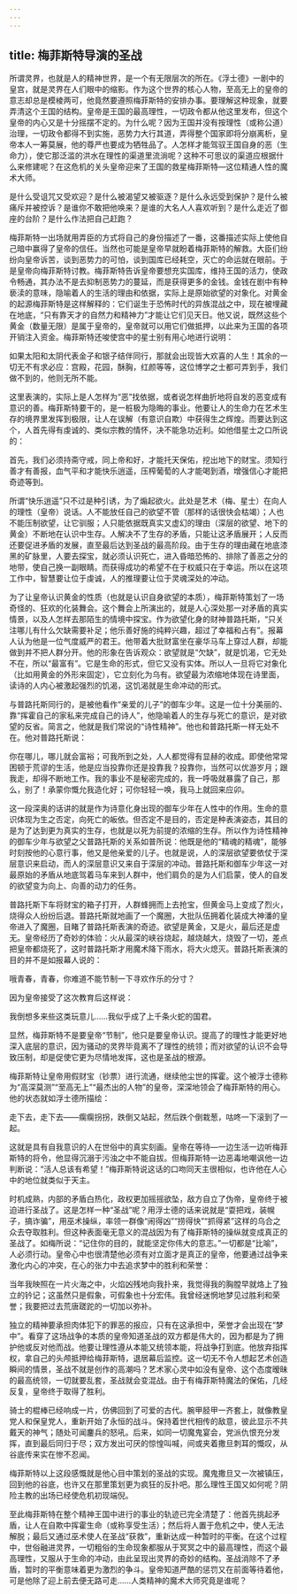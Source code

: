 ```yaml
---
---
---
```

title: 梅菲斯特导演的圣战
---




所谓灵界，也就是人的精神世界，是一个有无限层次的所在。《浮士德》一剧中的皇宫，就是灵界在人们眼中的缩影。作为这个世界的核心人物，至高无上的皇帝的意志却总是模棱两可，他竟然要遵照梅菲斯特的安排办事。要理解这种现象，就要弄清这个王国的结构。皇帝是王国的最高理性，一切政令都从他这里发布，但这个皇帝的内心又是十分摇摆不定的。为什么呢？因为王国并没有按理性（或称公道）治理，一切政令都得不到实施，恶势力大行其道，弄得整个国家即将分崩离析，皇帝本人一筹莫展，他的尊严也要成为牺牲品了。人怎样才能驾驭王国自身的恶（生命力），使它那泛滥的洪水在理性的渠道里流淌呢？这种不可思议的渠道应根据什么来修建呢？在这危机的关头皇帝迎来了王国的救星梅菲斯特—这位精通人性的魔术大师。

是什么受诅咒又受欢迎？是什么被渴望又被驱逐？是什么永远受到保护？是什么被痛斥并被控诉？是谁你不敢把他唤来？是谁的大名人人喜欢听到？是什么走近了御座的台阶？是什么作法把自己赶跑？

梅菲斯特一出场就用弄臣的方式将自己的身份描述了一番，这番描述实际上使他自己暗中赢得了皇帝的信任。当然也可能是皇帝早就盼着梅菲斯特的解救。大臣们纷纷向皇帝诉苦，谈到恶势力的可怕，谈到国库已经耗空，灭亡的命运就在眼前。于是皇帝向梅菲斯特讨教。梅菲斯特告诉皇帝要想充实国库，维持王国的活力，使政令畅通，其办法不是去抑制恶势力的蔓延，而是获得更多的金钱。金钱在剧中有种亵渎的意味，隐喻着人的生活的理由和依据，实际上是原始欲望的对象化。对黄金的起源梅菲斯特是这样解释的：它们诞生于恐怖时代的异族混战之中，现在被埋藏在地底，“只有靠天才的自然力和精神力”才能让它们见天日。他又说，既然这些个黄金（数量无限）是属于皇帝的，皇帝就可以用它们做抵押，以此来为王国的各项开销注入资金。梅菲斯特还唆使宫中的星士别有用心地进行说明：

如果太阳和太阴代表金子和银子结伴同行，那就会出现皆大欢喜的人生！其余的一切无不有求必应：宫殿，花园，酥胸，红颜等等，这位博学之士都可弄到手，我们做不到的，他则无所不能。

这里表演的，实际上是人怎样为“恶”找依据，或者说怎样曲折地将自发的恶变成有意识的善。梅菲斯特要干的，是一桩极为隐晦的事业。他要让人的生命力在艺术生存的境界里发挥到极限，让人在误解（有意识自欺）中获得生之辉煌。而要达到这个，人首先得有虔诚的、类似宗教的情怀，决不能急功近利。如他借星士之口所说的：

首先，我们必须持斋守戒，同上帝和好，才能托天保佑，挖出地下的财宝。须知行善才有善报，血气平和才能快乐逍遥，压榨葡萄的人才能喝到酒，增强信心才能把奇迹等到。

所谓“快乐逍遥”只不过是种引诱，为了煽起欲火。此处是艺术（梅、星士）在向人的理性（皇帝）说话。人不能放任自己的欲望不管（那样的话很快会枯竭）；人也不能压制欲望，让它驯服；人只能依据既真实又虚幻的理由（深层的欲望、地下的黄金）不断地在认识中生存。人解决不了生存的矛盾，只能让这矛盾展开；人反而还要促进矛盾的发展，直至最后达到圣战的最高阶段。由于生存的理由藏在地底漆黑的矿脉里，人要去探宝，就必须认识死亡，进入昏暗恐怖的、排除了善恶之分的地带，使自己换一副眼睛。而获得成功的希望不在于权威只在于幸运。所以在这项工作中，智慧要让位于虔诚，人的推理要让位于灵魂深处的冲动。

为了让皇帝认识黄金的性质（也就是认识自身欲望的本质），梅菲斯特策划了一场奇怪的、狂欢的化装舞会。这个舞会上所演出的，就是人心深处那一对矛盾的真实情景，以及人怎样去那陌生的情境中探宝。作为欲望化身的财神普路托斯，“只关注哪儿有什么欠缺需要补足；他乐善好施的纯粹兴趣，超过了幸福和占有”。报幕人认为他是一位气度威严的君王。他带着大批财富坐在豪华马车上穿过人群，却能做到并不把人群分开。他的形象在告诉观众：欲望就是“欠缺”，就是饥渴，它无处不在，所以“最富有”。它是生命的形式，但它又没有实体。所以人一旦将它对象化（比如用黄金的外形来固定），它立刻化为乌有。欲望最为浓缩地体现在诗里面，读诗的人内心被激起强烈的饥渴，这饥渴就是生命冲动的形式。

与普路托斯同行的，是被他看作“亲爱的儿子”的御车少年。这是一位十分美丽的、靠“挥霍自己的家私来完成自己的诗人”，他隐喻着人的生存与死亡的意识，是对欲望的反省。简言之，他就是我们常说的“诗性精神”。他也和普路托斯一样无处不在。他对普路托斯说：

你在哪儿，哪儿就会富裕；可我所到之处，人人都觉得有显赫的收成。即使他常常困顿于荒谬的生活，他是应当投靠你还是投靠我？投靠你，当然可以优游岁月；跟我走，却得不断地工作。我的事业不是秘密完成的，我一呼吸就暴露了自己，那么，别了！承蒙你慨允我造化好；可你轻轻一唤，我马上就回来应卯。

这一段深奥的话讲的就是作为诗意化身出现的御车少年在人性中的作用。生命的意识体现为生之否定，向死亡的皈依。但否定不是目的，否定是种表演姿态，其目的是为了达到更为真实的生存，也就是以死为前提的浓缩的生存。所以作为诗性精神的御车少年与欲望之父普路托斯的关系如普所说：他既是他的“精魂的精魂”，能够时刻按他的心意行事，他又是他亲爱的儿子。也就是说，人的深层欲望要依仗于深层意识来启动，而人的深层意识又来自于深层的冲动。普路托斯和御车少年这一对最原始的矛盾从地底驾着马车来到人群中，他们肩负的是为人们启蒙，使人的自发的欲望变为向上、向善的动力的任务。

普路托斯下车将财宝的箱子打开，人群蜂拥而上去抢宝，但黄金马上变成了烈火，烧得众人纷纷后退。普路托斯就地画了一个魔圈，大批队伍拥着化装成大神潘的皇帝进入了魔圈，目睹了普路托斯表演的奇迹。欲望是黄金，又是火，最后还是虚无。皇帝经历了奇妙的体验：火从最深的峡谷烧起，越烧越大，烧毁了一切，差点把皇帝都烧死了，这时普路托斯才用魔术降下雨水，将大火熄灭。普路托斯表演的目的并不是如报幕人说的：

哦青春，青春，你难道不能节制一下寻欢作乐的分寸？

因为皇帝接受了这次教育后这样说：

我倒想多来些这类玩意儿……我似乎成了上千条火蛇的国君。

显然，梅菲斯特不是要皇帝“节制”，他只是要皇帝认识。提高了的理性才能更好地深入底层的意识，因为骚动的灵界毕竟离不了理性的统领；而对欲望的认识不会导致压制，却是促使它更为尽情地发挥，这也是圣战的根源。

梅菲斯特让皇帝用假财宝（钞票）进行流通，继续他尘世的挥霍。这个被浮士德称为“高深莫测”“至高无上”“最杰出的人物”的皇帝，深深地领会了梅菲斯特的用心。他的状态就如浮士德所描绘：

走下去，走下去——瘸瘸拐拐，跌倒又站起，然后跌个倒栽葱，咕咚一下滚到了一起。

这就是具有自我意识的人在世俗中的真实刻画。皇帝在等待—一边生活一边听梅菲斯特的将令，他显得沉溺于污浊之中不能自拔。但梅菲斯特一边恶毒地嘲讽他一边判断说：“活人总该有希望！”梅菲斯特说这话的口吻同天主很相似，也许他在人心中的地位就类似于天主。

时机成熟，内部的矛盾白热化，政权更加摇摇欲坠，敌方自立了伪帝，皇帝终于被迫进行圣战了。这是怎样一种“圣战”呢？用浮士德的话来说就是“耍把戏，装幌子，搞诈骗”，用巫术操纵，率领一群像“闹得凶”“捞得快”“抓得紧”这样的乌合之众去夺取胜利。但这种表面毫无意义的混战因为有了梅菲斯特的操纵就变成真正的圣战了。如梅所说：“记住你的目的，就能坚定你伟大的意志。”一切都是“比喻”，人必须行动。皇帝心中也很清楚他必须有对立面才是真正的皇帝，他要通过战争来激化内心的冲突，在心的张力中去追求梦中的胜利和荣誉：

当年我映照在一片火海之中，火焰凶残地向我扑来，我觉得我的胸膛早就烙上了独立的钤记；这虽然只是假象，可假象也十分宏伟。我曾经迷惘地梦见过胜利和荣誉；我要把过去荒唐蹉跎的一切加以弥补。

独立的精神要承担肉体犯下的罪恶的报应，只有在这承担中，荣誉才会出现在“梦中”。看穿了这场战争的本质的皇帝知道圣战的双方都是伟大的，因为都是为了拥护他或反对他而战。他要让理性遵从本能又统领本能，将战争打到底。他放弃指挥权，拿自己的头颅抵押给梅菲斯特，退居幕后监控。这一切无不令人想起艺术创造瞬间的情景，圣战不就是创作的高潮吗？艺术家心灵中如没有皇帝、这个态度暧昧的最高统领，一切就要乱套，圣战就会变混战。由于有梅菲斯特魔法的保佑，几经反复，皇帝终于取得了胜利。

骑士的棍棒已经响成一片，仿佛回到了可爱的古代。腕甲胫甲一齐套上，就像教皇党人和保皇党人，重新开始了永恒的战斗。保持着世代相传的敌意，彼此显示不共戴天的神气；随处可闻鏖兵的怒吼。后来，如同一切魔鬼宴会，党派仇恨充分发挥，直到最后同归于尽；双方发出可厌的惊惶叫喊，间或夹着撒旦刺耳的慨叹，从谷底传来实在惨不忍闻。

梅菲斯特以上这段感慨就是他心目中策划的圣战的实现。魔鬼撒旦又一次被镇压，回到他的谷底，也许又在那里策划更为疯狂的反扑吧。那么理性王国又如何呢？阴险主教的出场已经使危机初现端倪。

至此梅菲斯特在整个精神王国中进行的事业的轨迹已完全清楚了：他首先挑起矛盾，让人在自欺中挥霍生命（或称享受生活）；然后将人置于危机之中，使人无法解脱；最后又通过巫术使人在圣战“获救”，重新达成一种暂时的平衡。在这个过程中，世俗融进灵界，一切粗俗的生命现象都服从于冥冥之中的最高理性，而这个最高理性，又服从于生命的冲动，由此呈现出灵界的奇妙的结构。圣战消除不了矛盾，暂时的平衡意味着更为激烈的争斗。皇帝知道严酷的惩罚又在前面等待着他，可是他除了迎上前去便无路可走……人类精神的魔术大师究竟是谁呢？